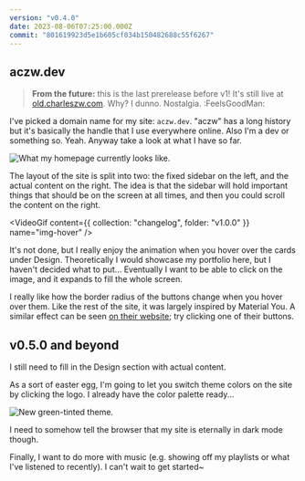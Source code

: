 ```yaml
---
version: "v0.4.0"
date: 2023-08-06T07:25:00.000Z
commit: "801619923d5e1b605cf034b150482688c55f6267"
---
```



## aczw.dev

> **From the future:** this is the last prerelease before v1! It's still live at [old.charleszw.com](https://old.charleszw.com). Why? I dunno. Nostalgia. :FeelsGoodMan:

I've picked a domain name for my site: `aczw.dev`. "aczw" has a long history but it's basically the handle that I use everywhere online. Also I'm a dev or something so. Yeah. Anyway take a look at what I have so far.

![What my homepage currently looks like.](./homepage.png)

The layout of the site is split into two: the fixed sidebar on the left, and the actual content on the right. The idea is that the sidebar will hold important things that should be on the screen at all times, and then you could scroll the content on the right.

<VideoGif content={{ collection: "changelog", folder: "v1.0.0" }} name="img-hover" />

It's not done, but I really enjoy the animation when you hover over the cards under Design. Theoretically I would showcase my portfolio here, but I haven't decided what to put... Eventually I want to be able to click on the image, and it expands to fill the whole screen.

I really like how the border radius of the buttons change when you hover over them. Like the rest of the site, it was largely inspired by Material You. A similar effect can be seen [on their website](https://m3.material.io/); try clicking one of their buttons.

## v0.5.0 and beyond

I still need to fill in the Design section with actual content.

As a sort of easter egg, I'm going to let you switch theme colors on the site by clicking the logo. I already have the color palette ready...

![New green-tinted theme.](./dash.png)

I need to somehow tell the browser that my site is eternally in dark mode though.

Finally, I want to do more with music (e.g. showing off my playlists or what I've listened to recently). I can't wait to get started~
